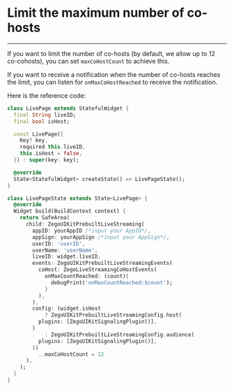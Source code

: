 # Limit the maximum number of co-hosts

- - -

If you want to limit the number of co-hosts (by default, we allow up to 12 co-cohosts), you can set `maxCoHostCount` to achieve this.

If you want to receive a notification when the number of co-hosts reaches the limit, you can listen for `onMaxCoHostReached` to receive the notification.

Here is the reference code:
```dart
class LivePage extends StatefulWidget {
  final String liveID;
  final bool isHost;

  const LivePage({
    Key? key,
    required this.liveID,
    this.isHost = false,
  }) : super(key: key);

  @override
  State<StatefulWidget> createState() => LivePageState();
}

class LivePageState extends State<LivePage> {
  @override
  Widget build(BuildContext context) {
    return SafeArea(
      child: ZegoUIKitPrebuiltLiveStreaming(
        appID: yourAppID /*input your AppID*/,
        appSign: yourAppSign /*input your AppSign*/,
        userID: 'userID',
        userName: 'userName',
        liveID: widget.liveID,
        events: ZegoUIKitPrebuiltLiveStreamingEvents(
          coHost: ZegoLiveStreamingCoHostEvents(
            onMaxCountReached: (count){
              debugPrint('onMaxCountReached:$count');
            }
          ),
        ),
        config: (widget.isHost
            ? ZegoUIKitPrebuiltLiveStreamingConfig.host(
          plugins: [ZegoUIKitSignalingPlugin()],
        )
            : ZegoUIKitPrebuiltLiveStreamingConfig.audience(
          plugins: [ZegoUIKitSignalingPlugin()],
        ))
          ..maxCoHostCount = 12
      ),
    );
  }
}
```
